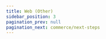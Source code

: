 ```yaml
---
title: Web (Other)
sidebar_position: 3
pagination_prev: null
pagination_next: commerce/next-steps
---
```



<Quickstart product="Voice Conference" />

<head>
  <title>Javascript Guide</title>
  <meta
    name="description"
    content="Explore the setup of the Voice Conference client in JavaScript with ProductDB. Follow our guide for effective JavaScript client setup."
  />
</head>
